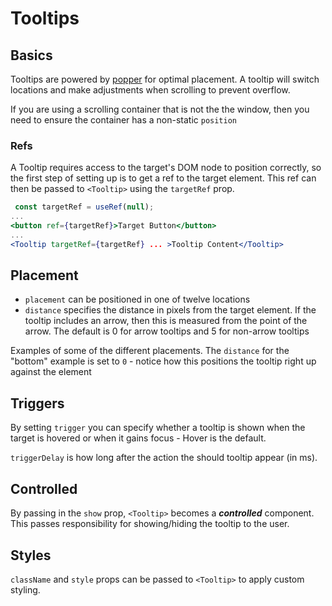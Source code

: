 
<Meta title="Tooltip" component={Tooltip} argTypes={stories.argTypes} />

# Tooltips

<Description of={Tooltip} />

<Canvas>
    <Story story={stories.AllProps} name="All Props" />
</Canvas>

<ArgsTable story="All Props" />

## Basics

Tooltips are powered by [popper](https://popper.js.org/) for optimal placement. A tooltip will switch locations and make adjustments when scrolling to prevent overflow.

If you are using a scrolling container that is not the the window, then you need to ensure the container has a non-static `position`

<Canvas>
    <Story story={stories.Scrolling} />
</Canvas>

### Refs

A Tooltip requires access to the target's DOM node to position correctly, so the first step of setting up is to get a ref to the target element. This ref can then be passed to `<Tooltip>` using the `targetRef` prop.

```jsx
 const targetRef = useRef(null);
...
<button ref={targetRef}>Target Button</button>
...
<Tooltip targetRef={targetRef} ... >Tooltip Content</Tooltip>
```

## Placement

-   `placement` can be positioned in one of twelve locations
-   `distance` specifies the distance in pixels from the target element. If the tooltip includes an arrow, then this is measured from the point of the arrow.
    The default is 0 for arrow tooltips and 5 for non-arrow tooltips

Examples of some of the different placements. The `distance` for the "bottom" example is set to `0` - notice how this positions the tooltip right up against the element

<Canvas>
    <Story story={stories.Placements} />
</Canvas>

## Triggers

By setting `trigger` you can specify whether a tooltip is shown when the target is hovered or when it gains focus - Hover is the default.

`triggerDelay` is how long after the action the should tooltip appear (in ms).

<Canvas>
    <Story story={stories.Triggers} />
</Canvas>

## Controlled

By passing in the `show` prop, `<Tooltip>` becomes a **_controlled_** component. This passes responsibility for showing/hiding the tooltip to the user.

<Canvas>
    <Story story={stories.Controlled} />
</Canvas>

## Styles

`className` and `style` props can be passed to `<Tooltip>` to apply custom styling.

<Canvas>
    <Story story={stories.Styled} />
</Canvas>
